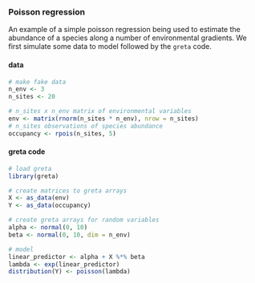 ### Poisson regression

An example of a simple poisson regression being used to estimate the abundance of a species along a number of environmental gradients. We first simulate some data to model followed by the `greta` code.

#### data
<div class="data">
```r
# make fake data
n_env <- 3
n_sites <- 20

# n_sites x n_env matrix of environmental variables
env <- matrix(rnorm(n_sites * n_env), nrow = n_sites) 
# n_sites observations of species abundance
occupancy <- rpois(n_sites, 5) 
```
</div>

#### greta code
```r
# load greta
library(greta)

# create matrices to greta arrays
X <- as_data(env)
Y <- as_data(occupancy)

# create greta arrays for random variables
alpha <- normal(0, 10)
beta <- normal(0, 10, dim = n_env)

# model
linear_predictor <- alpha + X %*% beta
lambda <- exp(linear_predictor)
distribution(Y) <- poisson(lambda)
```
